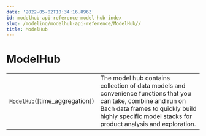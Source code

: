 ```yaml
---
date: '2022-05-02T10:34:16.896Z'
id: modelhub-api-reference-model-hub-index
slug: /modeling/modelhub-api-reference/ModelHub//
title: ModelHub
---
```


# ModelHub

<div class="table-autosummary">

|                                                   |                                                                                                                                                                                                     |
| ------------------------------------------------- | -------------------------------------------------------------------------------------------------------------------------------------------------------------------------------------------------- |
| [`ModelHub`](/docs/modeling/modelhub-api-reference/ModelHub/modelhub.ModelHub/#modelhub.ModelHub)([time_aggregation])                      | The model hub contains collection of data models and convenience functions that you can take, combine and run on Bach data frames to quickly build highly specific model stacks for product analysis and exploration.  |


</div>
